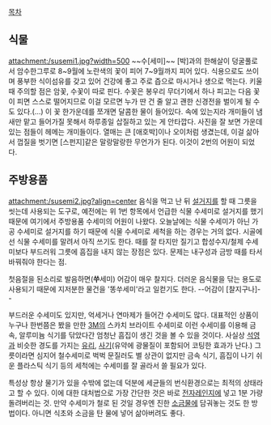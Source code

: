 [[목차]]
== 식물 ==
attachment:/susemi1.jpg?width=500
~~수[세미]~~
[박]과의 한해살이 덩굴풀로서 암수한그루로 8~9월에 노란색의 꽃이 피어 7~9월까지 피어 있다.
식용으로도 쓰이며 풍부한 식이섬유를 갖고 있어 건강에 좋고 주로 즙으로 마시거나 생으로 먹는다.
키울 때 주의할 점은 암꽃, 수꽃이 따로 핀다. 수꽃은 봉우리 무더기에서 하나 피고는 다음 꽃이 피면 스스로 떨어지므로 이걸 모르면 누가 딴 건 줄 알고 괜한 신경전을 벌이게 될 수도 있다.(...) 이 꽃 한가운데를 쪼개면 달콤한 물이 들어있다. 속에 있는지라 개미들이 냄새만 맡고 들어가질 못해서 하루종일 삽질하고 있는 게 안타깝다. 사진을 잘 보면 가운데 있는 점들이 헤메는 개미들이다.
열매는 큰 [애호박]이나 오이처럼 생겼는데, 이걸 삶아서 껍질을 벗기면 [스펀지]같은 말랑말랑한 무언가가 된다. 이것이 2번의 어원이 되었다.


== 주방용품 ==
attachment:/susemi2.jpg?align=center
음식을 먹고 난 뒤 [[설거지]]를 할 때 그릇을 씻는데 사용되는 도구로, 예전에는 위 1번 항목에서 언급한 식물 수세미로 설거지를 했기 때문에 여기에서 주방용품 수세미의 어원이 나왔다.
오늘날에는 식물 수세미가 아닌 가공 수세미로 설거지를 하기 때문에 식물 수세미로 세척을 하는 경우는 거의 없다. 시골에선 식물 수세미를 말려서 아직 쓰기도 한다. 때를 잘 타지만 질기고 합성수지/철제 수세미보다 부드러워 그릇에 흠집을 내지 않는 장점은 있다. 문제는 내구성과 금방 때를 타서 바꿔줘야 한다는 점.

첫음절을 된소리로 발음하면('''쑤'''세미) 어감이 매우 찰지다.
더러운 음식물을 닦는 용도로 사용되기 때문에 지저분한 물건을 '똥쑤세미'라고 일컫기도 한다. --어감이 [찰지구나]--

부드러운 수세미도 있지만, 억세거나 연마제가 들어간 수세미도 많다. 대표적인 상품이 누구나 한번쯤은 봤을 만한 [[3M]]의 스카치 브라이트 수세미로 이런 수세미를 이용해 금속, 알루미늄 식기를 닦았다간 엄청난 흠집이 생긴 것을 볼 수 있을 것이다. 사실상 [[석영]]과 비슷한 경도를 가지는 [[유리]], [[사기]](유약에 광물질이 포함되어 코팅한 효과가 난다.) 그릇이라면 심지어 철수세미로 벅벅 문질러도 별 상관이 없지만 금속 식기, 흠집이 나기 쉬운 플라스틱 식기 등의 세척에는 수세미를 잘 골라서 쓸 필요가 있다.

특성상 항상 물기가 있을 수밖에 없는데 덕분에 세균들의 번식환경으로는 최적의 상태라고 할 수 있다. 이에 대한 대처법으로 가장 간단한 것은 바로 [[전자레인지]]에 넣고 1분 가량 돌려버리는 것. 만약 수세미가 철로 된 것일 경우엔 진한 [[소금물]]에 담궈놓는 것도 한 방법이다. 아니면 식초와 소금을 탄 물에 넣어 삶아버려도 좋다.
